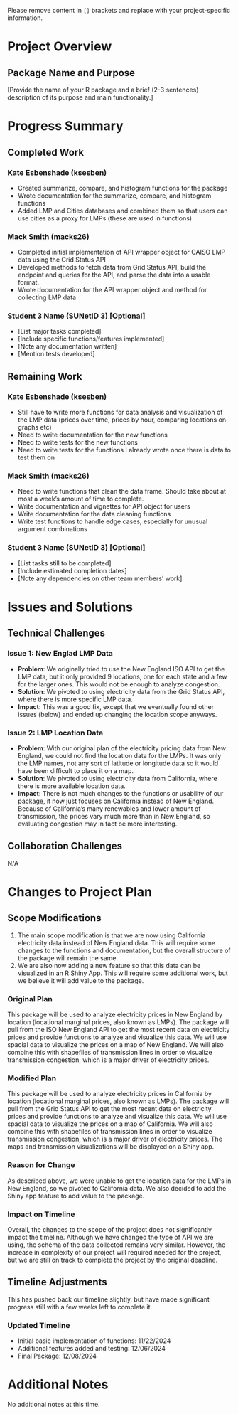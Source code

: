 ::: callout-note
Please remove content in `[]` brackets and replace with your project-specific 
information.
:::

# Project Overview

## Package Name and Purpose

\[Provide the name of your R package and a brief (2-3 sentences) description of 
its purpose and main functionality.\]

# Progress Summary

## Completed Work

### Kate Esbenshade (ksesben)

-   Created summarize, compare, and histogram functions for the package
-   Wrote documentation for the summarize, compare, and histogram functions
-   Added LMP and Cities databases and combined them so that users can use 
cities as a proxy for LMPs (these are used in functions)

### Mack Smith (macks26)

-   Completed initial implementation of API wrapper object for CAISO LMP data 
using the Grid Status API
-   Developed methods to fetch data from Grid Status API, build the endpoint and 
queries for the API, and parse the data into a usable format.
-   Wrote documentation for the API wrapper object and method for collecting LMP 
data

### Student 3 Name (SUNetID 3) \[Optional\]

-   \[List major tasks completed\]
-   \[Include specific functions/features implemented\]
-   \[Note any documentation written\]
-   \[Mention tests developed\]

## Remaining Work

### Kate Esbenshade (ksesben)

-  Still have to write more functions for data analysis and visualization of the 
LMP data (prices over time, prices by hour, comparing locations on graphs etc)
-  Need to write documentation for the new functions
-  Need to write tests for the new functions
-  Need to write tests for the functions I already wrote once there is data to 
test them on

### Mack Smith (macks26)

-   Need to write functions that clean the data frame. Should take about at 
most a week's amount of time to complete.
-   Write documentation and vignettes for API object for users
-   Write documentation for the data cleaning functions
-   Write test functions to handle edge cases, especially for unusual 
argument combinations

### Student 3 Name (SUNetID 3) \[Optional\]

-   \[List tasks still to be completed\]
-   \[Include estimated completion dates\]
-   \[Note any dependencies on other team members' work\]

# Issues and Solutions

## Technical Challenges

### Issue 1: New Englad LMP Data

-   **Problem**: We originally tried to use the New England ISO API to get the 
LMP data, but it only provided 9 locations, 
one for each state and a few for the larger ones. This would not be enough to 
analyze congestion. 
-   **Solution**: We pivoted to using electricity data from the Grid Status API, 
where there is more specific LMP data.
-   **Impact**: This was a good fix, except that we eventually found other 
issues (below) and ended up changing the location scope anyways.

### Issue 2: LMP Location Data

-   **Problem**: With our original plan of the electricity pricing data from 
New England, we could not find the location data for the LMPs. It was only the 
LMP names, not any sort of latitude or longitude data so it would have been 
difficult to place it on a map. 
-   **Solution**: We pivoted to using electricity data from California, where 
there is more available location data.
-   **Impact**: There is not much changes to the functions or usability of our 
package, it now just focuses on California instead of New England. Because of 
California's many renewables and lower amount of transmission, the prices vary 
much more than in New England, so evaluating congestion may in fact be more 
interesting.

## Collaboration Challenges

N/A

# Changes to Project Plan

## Scope Modifications

1. The main scope modification is that we are now using California electricity 
data instead of New England data. This will require some changes to the 
functions and documentation, but the overall structure of the package will 
remain the same.
2. We are also now adding a new feature so that this data can be visualized 
in an R Shiny App. This will require some additional work, but we believe it 
will add value to the package.

### Original Plan

This package will be used to analyze electricity prices in New England by 
location (locational marginal prices, also known as LMPs). The package will pull 
from the ISO New England API to get the most recent data on electricity prices 
and provide functions to analyze and visualize this data. We will use spacial 
data to visualize the prices on a map of New England. We will also combine this 
with shapefiles of transmission lines in order to visualize transmission 
congestion, which is a major driver of electricity prices.

### Modified Plan

This package will be used to analyze electricity prices in California by 
location (locational marginal prices, also known as LMPs). The package will pull 
from the Grid Status API to get the most recent data on electricity prices 
and provide functions to analyze and visualize this data. We will use spacial 
data to visualize the prices on a map of California. We will also combine this 
with shapefiles of transmission lines in order to visualize transmission 
congestion, which is a major driver of electricity prices. The maps and 
transmission visualizations will be displayed on a Shiny app. 

### Reason for Change

As described above, we were unable to get the location data for the LMPs in 
New England, so we pivoted to California data. We also decided to add the Shiny 
app feature to add value to the package.

### Impact on Timeline

Overall, the changes to the scope of the project does not significantly impact 
the timeline. Although we have changed the type of API we are using, the schema 
of the data collected remains very similar. However, the increase in complexity 
of our project will required needed for the project, but we are still on track 
to complete the project by the original deadline.

## Timeline Adjustments

This has pushed back our timeline slightly, but have made significant progress 
still with a few weeks left to complete it.

### Updated Timeline

-   Initial basic implementation of functions: 11/22/2024
-   Additional features added and testing: 12/06/2024
-   Final Package: 12/08/2024

# Additional Notes

No additional notes at this time.
